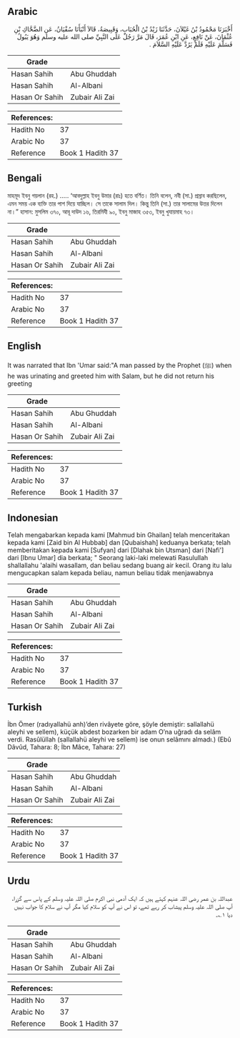 ## Arabic


<div dir="rtl" lang="ar" style={{fontSize:'larger',backgroundColor:'#f8f9fa',padding:20}}>
أَخْبَرَنَا مَحْمُودُ بْنُ غَيْلاَنَ، حَدَّثَنَا زَيْدُ بْنُ الْحُبَابِ، وَقَبِيصَةُ، قَالاَ أَنْبَأَنَا سُفْيَانُ، عَنِ الضَّحَّاكِ بْنِ عُثْمَانَ، عَنْ نَافِعٍ، عَنِ ابْنِ عُمَرَ، قَالَ مَرَّ رَجُلٌ عَلَى النَّبِيِّ صلى الله عليه وسلم وَهُوَ يَبُولُ فَسَلَّمَ عَلَيْهِ فَلَمْ يَرُدَّ عَلَيْهِ السَّلاَمَ ‏.‏
</div>
<div style={{backgroundColor:'#f8f9fa',padding:20, marginBottom: 10}}><table> <thead> <tr> <th>Grade</th> <th></th> </tr> </thead> <tbody> <tr><td>Hasan Sahih</td><td>Abu Ghuddah</td></tr><tr><td>Hasan Sahih</td><td>Al-Albani</td></tr><tr><td>Hasan Or Sahih</td><td>Zubair Ali Zai</td></tr></tbody></table><table> <thead> <tr> <th>References:</th> <th></th> </tr> </thead> <tbody><tr><td>Hadith No</td><td>37</td></tr><tr><td>Arabic No</td><td>37</td></tr><tr><td>Reference</td><td>Book 1 Hadith 37</td></tr></tbody></table></div>

## Bengali


<div dir="ltr" lang="bn" style={{fontSize:'larger',backgroundColor:'#f8f9fa',padding:20}}>
মাহমূদ ইবনু গয়লান (রহ.) ..... ‘আবদুল্লাহ ইবনু উমার (রাঃ) হতে বর্ণিত। তিনি বলেন, নবী (সা.) প্রস্রাব করছিলেন, এমন সময় এক ব্যক্তি তার পাশ দিয়ে যাচ্ছিল। সে তাকে সালাম দিল। কিন্তু তিনি (সা.) তার সালামের উত্তর দিলেন না।” হাসান: মুসলিম ৩৭০, আবূ দাউদ ১৬, তিরমিযী ৯০, ইবনু মাজাহ ৩৫৩, ইবনু খুযায়মাহ ৭৩।
</div>
<div style={{backgroundColor:'#f8f9fa',padding:20, marginBottom: 10}}><table> <thead> <tr> <th>Grade</th> <th></th> </tr> </thead> <tbody> <tr><td>Hasan Sahih</td><td>Abu Ghuddah</td></tr><tr><td>Hasan Sahih</td><td>Al-Albani</td></tr><tr><td>Hasan Or Sahih</td><td>Zubair Ali Zai</td></tr></tbody></table><table> <thead> <tr> <th>References:</th> <th></th> </tr> </thead> <tbody><tr><td>Hadith No</td><td>37</td></tr><tr><td>Arabic No</td><td>37</td></tr><tr><td>Reference</td><td>Book 1 Hadith 37</td></tr></tbody></table></div>

## English


<div dir="ltr" lang="en" style={{fontSize:'larger',backgroundColor:'#f8f9fa',padding:20}}>
It was narrated that Ibn 'Umar said:"A man passed by the Prophet (ﷺ) when he was urinating and greeted him with Salam, but he did not return his greeting
</div>
<div style={{backgroundColor:'#f8f9fa',padding:20, marginBottom: 10}}><table> <thead> <tr> <th>Grade</th> <th></th> </tr> </thead> <tbody> <tr><td>Hasan Sahih</td><td>Abu Ghuddah</td></tr><tr><td>Hasan Sahih</td><td>Al-Albani</td></tr><tr><td>Hasan Or Sahih</td><td>Zubair Ali Zai</td></tr></tbody></table><table> <thead> <tr> <th>References:</th> <th></th> </tr> </thead> <tbody><tr><td>Hadith No</td><td>37</td></tr><tr><td>Arabic No</td><td>37</td></tr><tr><td>Reference</td><td>Book 1 Hadith 37</td></tr></tbody></table></div>

## Indonesian


<div dir="ltr" lang="id" style={{fontSize:'larger',backgroundColor:'#f8f9fa',padding:20}}>
Telah mengabarkan kepada kami [Mahmud bin Ghailan] telah menceritakan kepada kami [Zaid bin Al Hubbab] dan [Qubaishah] keduanya berkata; telah memberitakan kepada kami [Sufyan] dari [Dlahak bin Utsman] dari [Nafi'] dari [Ibnu Umar] dia berkata; " Seorang laki-laki melewati Rasulullah shallallahu 'alaihi wasallam, dan beliau sedang buang air kecil. Orang itu lalu mengucapkan salam kepada beliau, namun beliau tidak menjawabnya
</div>
<div style={{backgroundColor:'#f8f9fa',padding:20, marginBottom: 10}}><table> <thead> <tr> <th>Grade</th> <th></th> </tr> </thead> <tbody> <tr><td>Hasan Sahih</td><td>Abu Ghuddah</td></tr><tr><td>Hasan Sahih</td><td>Al-Albani</td></tr><tr><td>Hasan Or Sahih</td><td>Zubair Ali Zai</td></tr></tbody></table><table> <thead> <tr> <th>References:</th> <th></th> </tr> </thead> <tbody><tr><td>Hadith No</td><td>37</td></tr><tr><td>Arabic No</td><td>37</td></tr><tr><td>Reference</td><td>Book 1 Hadith 37</td></tr></tbody></table></div>

## Turkish


<div dir="ltr" lang="tr" style={{fontSize:'larger',backgroundColor:'#f8f9fa',padding:20}}>
İbn Ömer (radıyallahü anh)’den rivâyete göre, şöyle demiştir: sallallahü aleyhi ve sellem), küçük abdest bozarken bir adam O’na uğradı da selâm verdi. Rasûlüllah (sallallahü aleyhi ve sellem) ise onun selâmını almadı.) (Ebû Dâvûd, Tahara: 8; İbn Mâce, Tahara: 27)
</div>
<div style={{backgroundColor:'#f8f9fa',padding:20, marginBottom: 10}}><table> <thead> <tr> <th>Grade</th> <th></th> </tr> </thead> <tbody> <tr><td>Hasan Sahih</td><td>Abu Ghuddah</td></tr><tr><td>Hasan Sahih</td><td>Al-Albani</td></tr><tr><td>Hasan Or Sahih</td><td>Zubair Ali Zai</td></tr></tbody></table><table> <thead> <tr> <th>References:</th> <th></th> </tr> </thead> <tbody><tr><td>Hadith No</td><td>37</td></tr><tr><td>Arabic No</td><td>37</td></tr><tr><td>Reference</td><td>Book 1 Hadith 37</td></tr></tbody></table></div>

## Urdu


<div dir="rtl" lang="ur" style={{fontSize:'larger',backgroundColor:'#f8f9fa',padding:20}}>
عبداللہ بن عمر رضی اللہ عنہم کہتے ہیں کہ ایک آدمی نبی اکرم صلی اللہ علیہ وسلم کے پاس سے گزرا، آپ صلی اللہ علیہ وسلم پیشاب کر رہے تھے، تو اس نے آپ کو سلام کیا مگر آپ نے سلام کا جواب نہیں دیا ۱؎۔
</div>
<div style={{backgroundColor:'#f8f9fa',padding:20, marginBottom: 10}}><table> <thead> <tr> <th>Grade</th> <th></th> </tr> </thead> <tbody> <tr><td>Hasan Sahih</td><td>Abu Ghuddah</td></tr><tr><td>Hasan Sahih</td><td>Al-Albani</td></tr><tr><td>Hasan Or Sahih</td><td>Zubair Ali Zai</td></tr></tbody></table><table> <thead> <tr> <th>References:</th> <th></th> </tr> </thead> <tbody><tr><td>Hadith No</td><td>37</td></tr><tr><td>Arabic No</td><td>37</td></tr><tr><td>Reference</td><td>Book 1 Hadith 37</td></tr></tbody></table></div>